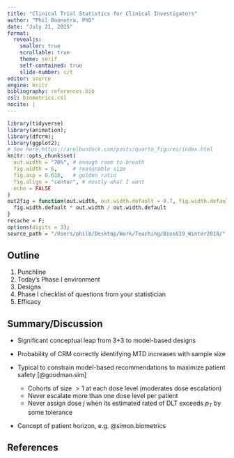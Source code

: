 ```yaml
---
title: "Clinical Trial Statistics for Clinical Investigators"
author: "Phil Boonstra, PhD"
date: "July 21, 2025"
format: 
  revealjs:
    smaller: true
    scrollable: true
    theme: serif
    self-contained: true
    slide-number: c/t
editor: source
engine: knitr
bibliography: references.bib  
csl: biometrics.csl
nocite: |
---
```


```r
library(tidyverse)
library(animation);
library(dfcrm);
library(ggplot2);
# See here:https://arelbundock.com/posts/quarto_figures/index.html
knitr::opts_chunk$set(
  out.width = "70%", # enough room to breath
  fig.width = 6,     # reasonable size
  fig.asp = 0.618,   # golden ratio
  fig.align = "center", # mostly what I want
  echo = FALSE
)
out2fig = function(out.width, out.width.default = 0.7, fig.width.default = 6) {
  fig.width.default * out.width / out.width.default 
}
recache = F;
options(digits = 3);
source_path = "/Users/philb/Desktop/Work/Teaching/Bios619_Winter2018/";
```


## Outline

1. Punchline
2. Today's Phase I environment 
3. Designs
4. Phase I checklist of questions from your statistician
5. Efficacy

## Summary/Discussion

- Significant conceptual leap from 3+3 to model-based designs

- Probability of CRM correctly identifying MTD increases with sample size

- Typical to constrain model-based recommendations to maximize patient safety [@goodman.sim]
    * Cohorts of size $>1$ at each dose level (moderates dose escalation)
    * Never escalate more than one dose level per patient
    * Never assign dose $j$ when its estimated rated of DLT exceeds $p_T$ by some tolerance

- Concept of patient horizon, e.g. @simon.biometrics


## References
